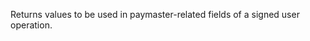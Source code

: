 
Returns values to be used in paymaster-related fields of a signed user operation. <CreditCost network="bundler" method="pm_getPaymasterData" />

